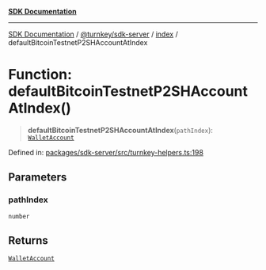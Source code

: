 [**SDK Documentation**](../../../../README.mdx)

***

[SDK Documentation](../../../../packages.mdx) / [@turnkey/sdk-server](../../README.mdx) / [index](../README.mdx) / defaultBitcoinTestnetP2SHAccountAtIndex

# Function: defaultBitcoinTestnetP2SHAccountAtIndex()

> **defaultBitcoinTestnetP2SHAccountAtIndex**(`pathIndex`): [`WalletAccount`](../interfaces/WalletAccount.mdx)

Defined in: [packages/sdk-server/src/turnkey-helpers.ts:198](https://github.com/tkhq/sdk/blob/3a88af7d1d927c6022706911d6af0f92f1440e00/packages/sdk-server/src/turnkey-helpers.ts#L198)

## Parameters

### pathIndex

`number`

## Returns

[`WalletAccount`](../interfaces/WalletAccount.mdx)
